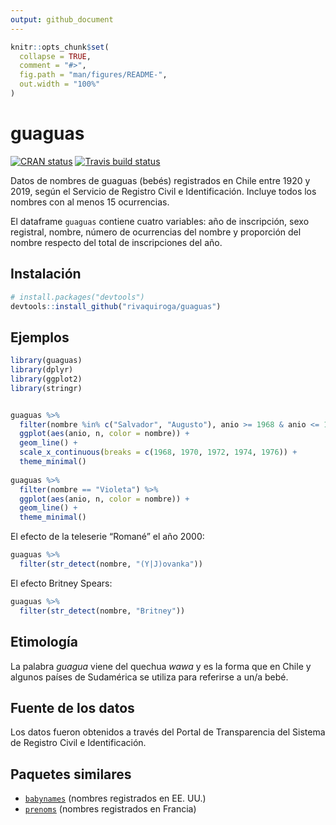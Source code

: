 ```yaml
---
output: github_document
---
```


<!-- README.md is generated from README.Rmd. Please edit that file -->

```r
knitr::opts_chunk$set(
  collapse = TRUE,
  comment = "#>",
  fig.path = "man/figures/README-",
  out.width = "100%"
)
```

# guaguas

<!-- badges: start -->
[![CRAN status](https://www.r-pkg.org/badges/version/guaguas)](https://CRAN.R-project.org/package=guaguas)
[![Travis build status](https://travis-ci.com/rivaquiroga/guaguas.svg?branch=master)](https://travis-ci.com/rivaquiroga/guaguas)
<!-- badges: end -->

Datos de nombres de guaguas (bebés) registrados en Chile entre 1920 y 2019, según el Servicio de Registro Civil e Identificación. Incluye todos los nombres con al menos 15 ocurrencias.

El dataframe `guaguas` contiene cuatro variables: año de inscripción, sexo registral, nombre, número de ocurrencias del nombre y proporción del nombre respecto del total de inscripciones del año.

## Instalación

``` r
# install.packages("devtools")
devtools::install_github("rivaquiroga/guaguas")
```
## Ejemplos

```r
library(guaguas)
library(dplyr)
library(ggplot2)
library(stringr)


guaguas %>% 
  filter(nombre %in% c("Salvador", "Augusto"), anio >= 1968 & anio <= 1978) %>% 
  ggplot(aes(anio, n, color = nombre)) + 
  geom_line() +
  scale_x_continuous(breaks = c(1968, 1970, 1972, 1974, 1976)) +
  theme_minimal()
  
guaguas %>% 
  filter(nombre == "Violeta") %>% 
  ggplot(aes(anio, n, color = nombre)) + 
  geom_line() +
  theme_minimal()
```

El efecto de la teleserie "Romané" el año 2000:

```r
guaguas %>% 
  filter(str_detect(nombre, "(Y|J)ovanka"))
```

El efecto Britney Spears:
```r
guaguas %>% 
  filter(str_detect(nombre, "Britney")) 

```



## Etimología

La palabra _guagua_ viene del quechua _wawa_ y es la forma que en Chile y algunos países de Sudamérica se utiliza para referirse a un/a bebé.

## Fuente de los datos

Los datos fueron obtenidos a través del Portal de Transparencia del Sistema de Registro Civil e Identificación.

## Paquetes similares

* [`babynames`](https://github.com/hadley/babynames) (nombres registrados en EE. UU.)
* [`prenoms`](https://github.com/ThinkR-open/prenoms) (nombres registrados en Francia)

